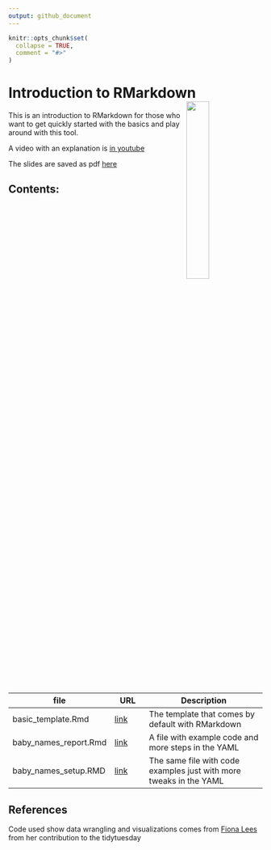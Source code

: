 ```yaml
---
output: github_document
---
```


<!-- README.md is generated from README.Rmd. Please edit that file -->

```r
knitr::opts_chunk$set(
  collapse = TRUE,
  comment = "#>"
)
```

# Introduction to RMarkdown <a href="https://www.youtube.com/watch?v=AjxgFVYMVnw"><img src="img/intro.jpg" align="right" width="30%"></a>

This is an introduction to RMarkdown for those who want to get quickly started
with the basics and play around with this tool.

A video with an explanation is [in youtube](https://www.youtube.com/watch?v=AjxgFVYMVnw)

The slides are saved as pdf [here](https://github.com/ronnyhdez/intro_rmarkdown/blob/main/slides/rmarkdown_seminar.pdf)

## Contents:

| file | URL | Description |
| ---- | --- | ----------- |
| basic_template.Rmd | [link](https://github.com/ronnyhdez/intro_rmarkdown/blob/main/basic_template.Rmd) | The template that comes by default with RMarkdown |
| baby_names_report.Rmd |[link](https://github.com/ronnyhdez/intro_rmarkdown/blob/main/baby_names_report.Rmd) | A file with example code and more steps in the YAML |
| baby_names_setup.RMD |[link](https://github.com/ronnyhdez/intro_rmarkdown/blob/main/baby_names_setup.Rmd) | The same file with code examples just with more tweaks in the YAML|

## References

Code used show data wrangling and visualizations comes from 
[Fiona Lees](https://github.com/fi-lees/tidy_tuesday/tree/master/2022/TT_2022_W12_BabyNames) from her contribution to the tidytuesday


